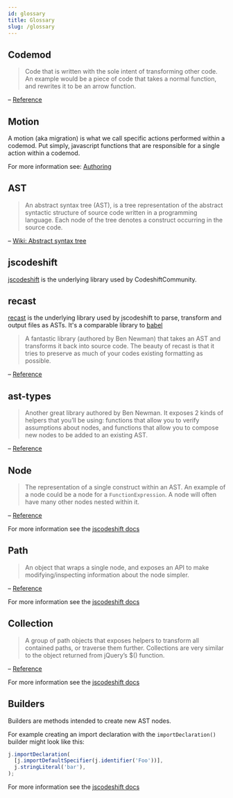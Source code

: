```yaml
---
id: glossary
title: Glossary
slug: /glossary
---
```


## Codemod

> Code that is written with the sole intent of transforming other code. An example would be a piece of code that takes a normal function, and rewrites it to be an arrow function.

– [Reference](https://medium.com/@andrew_levine/writing-your-very-first-codemod-with-jscodeshift-7a24c4ede31b)

## Motion

A motion (aka migration) is what we call specific actions performed within a codemod. Put simply, javascript functions that are responsible for a single action within a codemod.

For more information see: [Authoring](/docs/authoring#motions)

## AST

> An abstract syntax tree (AST), is a tree representation of the abstract syntactic structure of source code written in a programming language. Each node of the tree denotes a construct occurring in the source code.

– [Wiki: Abstract syntax tree](https://en.wikipedia.org/wiki/Abstract_syntax_tree)

## jscodeshift

[jscodeshift](https://github.com/facebook/jscodeshift) is the underlying library used by CodeshiftCommunity.

## recast

[recast](https://github.com/benjamn/recast) is the underlying library used by jscodeshift to parse, transform and output files as ASTs. It's a comparable library to [babel](https://babeljs.io/)

> A fantastic library (authored by Ben Newman) that takes an AST and transforms it back into source code. The beauty of recast is that it tries to preserve as much of your codes existing formatting as possible.

– [Reference](https://medium.com/@andrew_levine/writing-your-very-first-codemod-with-jscodeshift-7a24c4ede31b)

## ast-types

> Another great library authored by Ben Newman. It exposes 2 kinds of helpers that you’ll be using: functions that allow you to verify assumptions about nodes, and functions that allow you to compose new nodes to be added to an existing AST.

– [Reference](https://medium.com/@andrew_levine/writing-your-very-first-codemod-with-jscodeshift-7a24c4ede31b)

## Node

> The representation of a single construct within an AST. An example of a node could be a node for a `FunctionExpression`. A node will often have many other nodes nested within it.

– [Reference](https://medium.com/@andrew_levine/writing-your-very-first-codemod-with-jscodeshift-7a24c4ede31b)

For more information see the [jscodeshift docs](https://github.com/facebook/jscodeshift#ast-nodes)

## Path

> An object that wraps a single node, and exposes an API to make modifying/inspecting information about the node simpler.

– [Reference](https://medium.com/@andrew_levine/writing-your-very-first-codemod-with-jscodeshift-7a24c4ede31b)

For more information see the [jscodeshift docs](https://github.com/facebook/jscodeshift#path-objects)

## Collection

> A group of path objects that exposes helpers to transform all contained paths, or traverse them further. Collections are very similar to the object returned from jQuery’s \$() function.

– [Reference](https://medium.com/@andrew_levine/writing-your-very-first-codemod-with-jscodeshift-7a24c4ede31b)

For more information see the [jscodeshift docs](https://github.com/facebook/jscodeshift#collections-and-traversal)

## Builders

Builders are methods intended to create new AST nodes.

For example creating an import declaration with the `importDeclaration()` builder might look like this:

```js
j.importDeclaration(
  [j.importDefaultSpecifier(j.identifier('Foo'))],
  j.stringLiteral('bar'),
);
```

For more information see the [jscodeshift docs](https://github.com/facebook/jscodeshift#builders)
